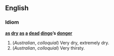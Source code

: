 ==English==

===Idiom===
'''[[as]] [[dry]] [[as]] [[a]] [[dead]] [[dingo]]’s [[donger]]'''

#(''Australian'', ''colloquial'') Very dry, extremely dry.
#(''Australian'', ''colloquial'') Very thirsty.